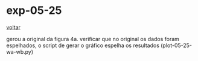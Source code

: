 # exp-05-25

[voltar](/)

gerou a original da figura 4a. verificar que no original os dados foram espelhados, o script de gerar o gráfico espelha os resultados (plot-05-25-wa-wb.py)